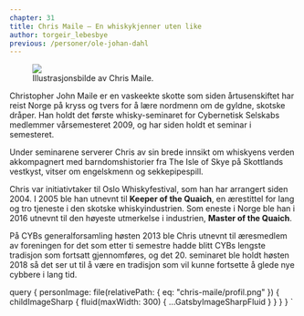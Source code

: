 ```yaml
---
chapter: 31
title: Chris Maile — En whiskykjenner uten like
author: torgeir_lebesbye
previous: /personer/ole-johan-dahl
---
```



<Figure>
  <Image src={props.data.personImage} />
  <Figcaption>Illustrasjonsbilde av Chris Maile.</Figcaption>
</Figure>

Christopher John Maile er en vaskeekte skotte som siden årtusenskiftet har reist Norge på kryss og tvers for å lære nordmenn
om de gyldne, skotske dråper. Han holdt det første whisky-seminaret for Cybernetisk Selskabs medlemmer vårsemesteret 2009,
og har siden holdt et seminar i semesteret.

Under seminarene serverer Chris av sin brede innsikt om whiskyens verden akkompagnert med barndomshistorier
fra The Isle of Skye på Skottlands vestkyst, vitser om engelskmenn og sekkepipespill.

Chris var initiativtaker til Oslo Whiskyfestival, som han har arrangert siden 2004.
I 2005 ble han utnevnt til **Keeper of the Quaich**, en ærestittel for lang og tro tjeneste i den skotske whiskyindustrien.
Som eneste i Norge ble han i 2016 utnevnt til den høyeste utmerkelse i industrien, **Master of the Quaich**.

På CYBs generalforsamling høsten 2013 ble Chris utnevnt til æresmedlem av foreningen for
det som etter ti semestre hadde blitt CYBs lengste tradisjon som fortsatt gjennomføres,
og det 20. seminaret ble holdt høsten 2018 så det ser ut til å være en tradisjon som vil
kunne fortsette å glede nye cybbere i lang tid.

  query {
    personImage: file(relativePath: { eq: "chris-maile/profil.png" }) {
      childImageSharp {
        fluid(maxWidth: 300) {
          ...GatsbyImageSharpFluid
        }
      }
    }
  }
`
